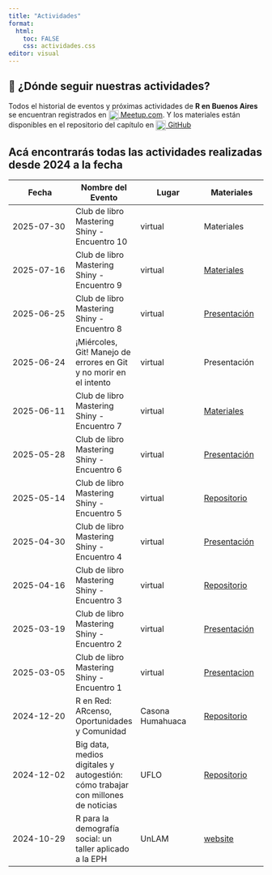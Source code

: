 ```yaml
---
title: "Actividades"
format:
  html:
    toc: FALSE 
    css: actividades.css
editor: visual 
---
```


::: {.card .info-card}
## 📌 ¿Dónde seguir nuestras actividades?

Todos el historial de eventos y próximas actividades de **R en Buenos Aires** se encuentran registrados en [![Meetup icon](https://cdn.worldvectorlogo.com/logos/meetup-1.svg){width="20px" style="vertical-align: middle;"} Meetup.com](#0). Y los materiales están disponibles en el repositorio del capítulo en [![GitHub icon](https://cdn.jsdelivr.net/gh/devicons/devicon/icons/github/github-original.svg){width="20px" style="vertical-align: middle;"} GitHub](https://github.com/r-en-buenos-aires)
:::

## Acá encontrarás todas las actividades realizadas desde 2024 a la fecha

| Fecha | Nombre del Evento | Lugar | Materiales |
|------------------|------------------|------------------|------------------|
| 2025-07-30 | Club de libro Mastering Shiny - Encuentro 10 | virtual | Materiales |
| 2025-07-16 | Club de libro Mastering Shiny - Encuentro 9 | virtual | [Materiales](https://github.com/renbaires/mastering-shiny/tree/main/2025-07-16_Encuentro9) |
| 2025-06-25 | Club de libro Mastering Shiny - Encuentro 8 | virtual | [Presentación](https://jformoso.github.io/tidy-evaluation-rladiesBA/#/title-slide) |
| 2025-06-24 | ¡Miércoles, Git! Manejo de errores en Git y no morir en el intento | virtual | Presentación |
| 2025-06-11 | Club de libro Mastering Shiny - Encuentro 7 | virtual | [Materiales](https://github.com/RLadies-BA/mastering-shiny/tree/main/2025-06-11_Encuentro7) |
| 2025-05-28 | Club de libro Mastering Shiny - Encuentro 6 | virtual | [Presentación](https://rpubs.com/GraBellotti/1316283) |
| 2025-05-14 | Club de libro Mastering Shiny - Encuentro 5 | virtual | [Repositorio](https://github.com/ariibard/renbuenosaires_shiny_book_club_5) |
| 2025-04-30 | Club de libro Mastering Shiny - Encuentro 4 | virtual | [Presentación](virginiagarciaalonso.github.io/rladiesba_shiny_book_club_4/) |
| 2025-04-16 | Club de libro Mastering Shiny - Encuentro 3 | virtual | [Repositorio](https://github.com/monialo2000/Shiny-Workflow) |
| 2025-03-19 | Club de libro Mastering Shiny - Encuentro 2 | virtual | [Presentación](https://github.com/renbaires/mastering-shiny/tree/main/2025-03-19%20encuentro%202) |
| 2025-03-05 | Club de libro Mastering Shiny - Encuentro 1 | virtual | [Presentacion](https://mcnanton.github.io/RLadiesBA-Shiny_book_club-1/#/title-slide) |
| 2024-12-20 | R en Red: ARcenso, Oportunidades y Comunidad | Casona Humahuaca | [Repositorio](https://github.com/renbaires/2024-12-20-welcome) |
| 2024-12-02 | Big data, medios digitales y autogestión: cómo trabajar con millones de noticias | UFLO | [Repositorio](https://github.com/renbaires/2024-12-02-welcome) |
| 2024-10-29 | R para la demografía social: un taller aplicado a la EPH | UnLAM | [website](https://r-unlam.netlify.app/) |
